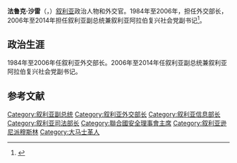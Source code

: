 {{Infobox President
| name = Farouk al-Sharaa<br>فاروق الشرع
| image = Farouk Shara.jpg
| caption = 2004年9月
| birth_date = {{birth date and age|1938|12|10}}
| birth_place = [[叙利亚|叙利亚]][[大马士革|大马士革]]
| religion = 
| office = {{le|叙利亚副总统|Vice President of Syria}}<br>[[叙利亚阿拉伯复兴社会党|叙利亚阿拉伯复兴社会党]]副书记
| president = [[巴沙尔·阿萨德|巴沙尔·阿萨德]]
| term_start = 2006年
| term_end = 2014年
| predecessor = [[里法特·阿萨德|里法特·阿萨德]]
| office2 = {{le|叙利亚外交部长|Ministry of Foreign Affairs and Expatriates (Syria)}}
| president2 = [[哈菲兹·阿萨德|哈菲兹·阿萨德]]<br>[[巴沙尔·阿萨德|巴沙尔·阿萨德]]  
| term_start2 = 1984年
| term_end2 = 2006年
| predecessor2 = 阿卜杜勒·哈利姆·哈达姆
| successor2 = 瓦利德·穆勒姆
| party = [[叙利亚阿拉伯复兴社会党|叙利亚阿拉伯复兴社会党]]<br>[[全国进步阵线|全国进步阵线]]<ref name=Bar_S.436>{{cite journal|last=Bar|first=Shmuel|title=Bashar's Syria: The Regime and its Strategic Worldview|journal=Comparative Strategy|year=2006|volume=25|pages=436|url=http://www.herzliyaconference.org/_Uploads/2590Bashars.pdf|accessdate=15 May 2011|archive-date=2011-07-23|archive-url=https://web.archive.org/web/20110723214138/http://www.herzliyaconference.org/_Uploads/2590Bashars.pdf|dead-url=no}}</ref>
}}

'''法鲁克·沙雷'''（{{lang-ar|فاروق الشرع|Farouq al-Sharaa}}，{{bd|1938年|12月10日|}}）[[叙利亚|叙利亚]]政治人物和外交官。1984年至2006年，担任外交部长，2006年至2014年担任叙利亚副总统兼叙利亚阿拉伯复兴社会党副书记<ref>{{cite news|url=http://www.nytimes.com/2011/03/28/world/middleeast/28syria.html?partner=rss&emc=rss|title=Syria Tries to Ease Deep Political Crisis|last=Slackman|first=Michael|date=28 March 2011|work=The New York Times|accessdate=28 March 2011|archive-date=2019-11-11|archive-url=https://web.archive.org/web/20191111181207/https://www.nytimes.com/2011/03/28/world/middleeast/28syria.html?partner=rss&emc=rss|dead-url=no}}</ref>。

==政治生涯==
1984年至2006年任叙利亚外交部长。2006年至2014年任叙利亚副总统兼叙利亚阿拉伯复兴社会党副书记。

==参考文献==
{{Reflist}}

{{normdaten}}
{{DEFAULTSORT:Sharaa, Farouq}}
[[Category:叙利亚副总统|Category:叙利亚副总统]]
[[Category:叙利亚外交部长|Category:叙利亚外交部长]]
[[Category:叙利亚信息部长|Category:叙利亚信息部长]]
[[Category:叙利亚司法部长|Category:叙利亚司法部长]]
[[Category:聯合國安全理事會主席|Category:聯合國安全理事會主席]]
[[Category:叙利亚逊尼派穆斯林|Category:叙利亚逊尼派穆斯林]]
[[Category:大马士革人|Category:大马士革人]]